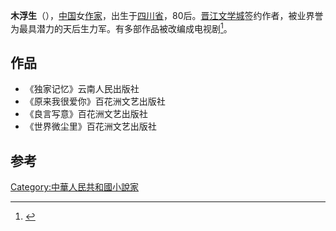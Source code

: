 {{Refimprove|time=2021-04-08T01:03:02+00:00}}
'''木浮生'''（{{bd|1980年代||}}），[[中国|中国]]女[[作家|作家]]，出生于[[四川省|四川省]]，80后。[[晋江文学城|晋江文学城]]签约作者，被业界誉为最具潜力的天后生力军。有多部作品被改编成电视剧<ref>{{Cite web|title=木浮生作品《独家记忆》改编成电视剧 张超主演_荔枝网新闻|url=http://news.jstv.com/a/20180615/1529052254294.shtml|access-date=2021-04-07|website=news.jstv.com}}</ref>。

==作品==
*《独家记忆》云南人民出版社
*《原来我很爱你》百花洲文艺出版社
*《良言写意》百花洲文艺出版社
*《世界微尘里》百花洲文艺出版社

==参考==
{{refs}}

{{normdaten|NLC=001149682}}
{{DEFAULTSORT:mufusheng}}
[[Category:中華人民共和國小說家|Category:中華人民共和國小說家]]
{{china-writer-stub}}